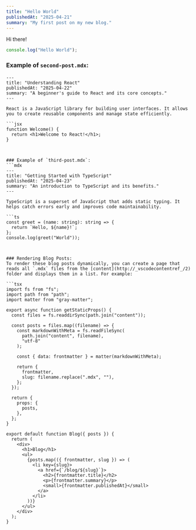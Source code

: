 ```yaml
---
title: "Hello World"
publishedAt: "2025-04-21"
summary: "My first post on my new blog."
---
```


Hi there!

```jsx
console.log("Hello World");
```

### Example of `second-post.mdx`:
```mdx
---
title: "Understanding React"
publishedAt: "2025-04-22"
summary: "A beginner's guide to React and its core concepts."
---

React is a JavaScript library for building user interfaces. It allows you to create reusable components and manage state efficiently.

```jsx
function Welcome() {
  return <h1>Welcome to React!</h1>;
}



### Example of `third-post.mdx`:
```mdx
---
title: "Getting Started with TypeScript"
publishedAt: "2025-04-23"
summary: "An introduction to TypeScript and its benefits."
---

TypeScript is a superset of JavaScript that adds static typing. It helps catch errors early and improves code maintainability.

```ts
const greet = (name: string): string => {
  return `Hello, ${name}!`;
};
console.log(greet("World"));



### Rendering Blog Posts:
To render these blog posts dynamically, you can create a page that reads all `.mdx` files from the [content](http://_vscodecontentref_/2) folder and displays them in a list. For example:

```tsx
import fs from "fs";
import path from "path";
import matter from "gray-matter";

export async function getStaticProps() {
  const files = fs.readdirSync(path.join("content"));

  const posts = files.map((filename) => {
    const markdownWithMeta = fs.readFileSync(
      path.join("content", filename),
      "utf-8"
    );

    const { data: frontmatter } = matter(markdownWithMeta);

    return {
      frontmatter,
      slug: filename.replace(".mdx", ""),
    };
  });

  return {
    props: {
      posts,
    },
  };
}

export default function Blog({ posts }) {
  return (
    <div>
      <h1>Blog</h1>
      <ul>
        {posts.map(({ frontmatter, slug }) => (
          <li key={slug}>
            <a href={`/blog/${slug}`}>
              <h2>{frontmatter.title}</h2>
              <p>{frontmatter.summary}</p>
              <small>{frontmatter.publishedAt}</small>
            </a>
          </li>
        ))}
      </ul>
    </div>
  );
}